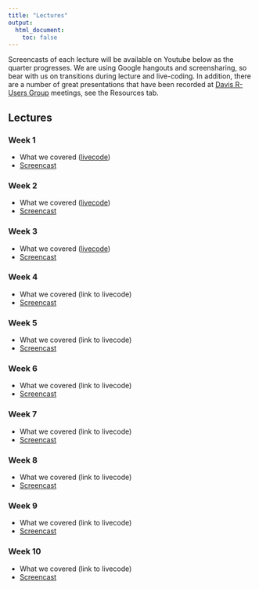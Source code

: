 ```yaml
---
title: "Lectures"
output:
  html_document:
    toc: false
---
```


Screencasts of each lecture will be available on Youtube below as the quarter progresses. We are using Google hangouts and screensharing, so bear with us on transitions during lecture and live-coding. In addition, there are a number of great presentations that have been recorded at [Davis R-Users Group](http://d-rug.github.io/) meetings, see the Resources tab.

## Lectures {.tabset .tabset-fade}

### Week 1

* What we covered ([livecode](https://raw.githubusercontent.com/gge-ucd/R-DAVIS-live-code/master/scripts/2018-R-DAVIS-w01.R))
* [Screencast](https://www.youtube.com/watch?v=j0x6OZi_OGE)

### Week 2

* What we covered ([livecode](https://dl.dropboxusercontent.com/s/nd15b2o4rojq83f/2018-R-DAVIS-w02.R?dl=0))
* [Screencast](https://www.youtube.com/watch?v=O2X3d7sA1vU)

### Week 3

* What we covered ([livecode](https://dl.dropboxusercontent.com/s/gnzcuy5p2bl3nlv/2018-R-DAVIS-w03.R?dl=0))
* [Screencast](https://www.youtube.com/watch?v=ypVTFzAxrRw)

### Week 4

* What we covered (link to livecode)
* [Screencast]()

### Week 5

* What we covered (link to livecode)
* [Screencast]()

### Week 6

* What we covered (link to livecode)
* [Screencast]()

### Week 7

* What we covered (link to livecode)
* [Screencast]()

### Week 8

* What we covered (link to livecode)
* [Screencast]()

### Week 9

* What we covered (link to livecode)
* [Screencast]()

### Week 10

* What we covered (link to livecode)
* [Screencast]()


